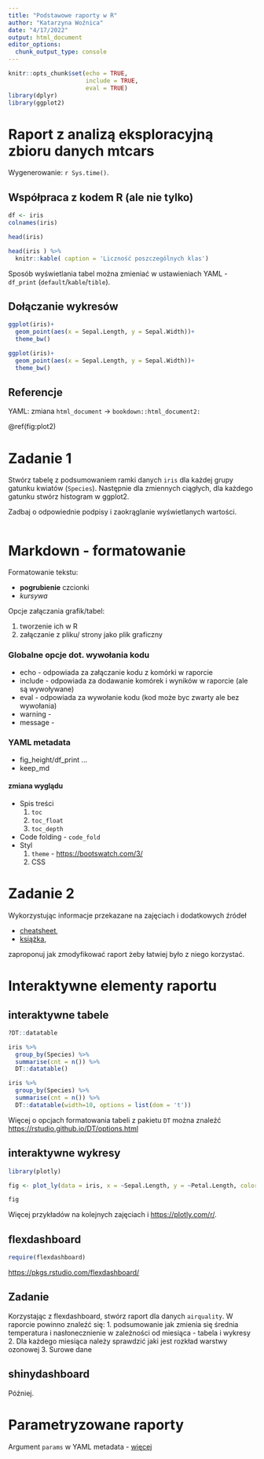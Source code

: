 ```yaml
---
title: "Podstawowe raporty w R"
author: "Katarzyna Woźnica"
date: "4/17/2022"
output: html_document
editor_options: 
  chunk_output_type: console
---
```


```r
knitr::opts_chunk$set(echo = TRUE,
                      include = TRUE,
                      eval = TRUE)
library(dplyr)
library(ggplot2)
```



# Raport z analizą eksploracyjną zbioru danych mtcars


<!-- Dodawanie komentarzy i kodu -->
Wygenerowanie: `r Sys.time()`.

<!-- Możemy dodawac komorki z sekcjami kodu -->
<!-- Komorki moga byc nazywane (nazwy powinny byc unikalne) -->
<!-- Dodatkowo mozna ustalac dodatkowe argumenty (np zmiana domyslnych parametrow: include, eval ale też fig.height) -->



## Współpraca z kodem R (ale nie tylko)

```r

df <- iris
colnames(iris)
```



```r
head(iris) 
```

```r
head(iris ) %>% 
  knitr::kable( caption = 'Liczność poszczególnych klas')
```

Sposób wyświetlania tabel można zmieniać w ustawieniach YAML - `df_print` (`default`/`kable`/`tible`).

## Dołączanie wykresów


```r
ggplot(iris)+
  geom_point(aes(x = Sepal.Length, y = Sepal.Width))+
  theme_bw()
```

<!-- Zmiana wielkości okna -->

```r
ggplot(iris)+
  geom_point(aes(x = Sepal.Length, y = Sepal.Width))+
  theme_bw()
```

## Referencje

YAML: zmiana `html_document` -> `bookdown::html_document2:`

\@ref(fig:plot2)

# Zadanie 1

Stwórz tabelę z podsumowaniem ramki danych `iris` dla każdej grupy gatunku kwiatów (`Species`). Następnie dla zmiennych ciągłych, dla każdego gatunku stwórz histogram w ggplot2.

Zadbaj o odpowiednie podpisy i zaokrąglanie wyświetlanych wartości.

```r


```





# Markdown - formatowanie

Formatowanie tekstu:

- **pogrubienie** czcionki
- *kursywa*

Opcje załączania grafik/tabel:

1. tworzenie ich w R
2. załączanie z pliku/ strony jako plik graficzny


### Globalne opcje dot. wywołania kodu

- echo - odpowiada za załączanie kodu z komórki w raporcie
- include - odpowiada za dodawanie komórek i wyników w raporcie (ale są wywoływane)
- eval - odpowiada za wywołanie kodu (kod może byc zwarty ale bez wywołania)
- warning -
- message - 

### YAML metadata
- fig_height/df_print ...
- keep_md

#### zmiana wyglądu

- Spis treści 
  1. `toc`
  2. `toc_float`
  3. `toc_depth`
- Code folding - `code_fold`
- Styl 
  1. `theme` - [https://bootswatch.com/3/](https://bootswatch.com/3/)
  2. CSS

# Zadanie 2

Wykorzystując informacje przekazane na zajęciach i dodatkowych źródeł

- [cheatsheet](https://www.rstudio.com/resources/cheatsheets/), 
- [książka](https://bookdown.org/yihui/rmarkdown/html-document.html), 

zaproponuj jak zmodyfikować raport żeby łatwiej było z niego korzystać.




# Interaktywne elementy raportu

## interaktywne tabele

```r

?DT::datatable

iris %>% 
  group_by(Species) %>% 
  summarise(cnt = n()) %>% 
  DT::datatable()
```

```r
iris %>% 
  group_by(Species) %>% 
  summarise(cnt = n()) %>% 
  DT::datatable(width=10, options = list(dom = 't'))
```

Więcej o opcjach formatowania tabeli z pakietu `DT` można znaleźć [https://rstudio.github.io/DT/options.html](https://rstudio.github.io/DT/options.html)

## interaktywne wykresy

```r
library(plotly)

fig <- plot_ly(data = iris, x = ~Sepal.Length, y = ~Petal.Length, color = ~Species, colors = "Set1")

fig
```



Więcej przykładów na kolejnych zajęciach i [https://plotly.com/r/](https://plotly.com/r/).


## flexdashboard 

```r
require(flexdashboard)

```

[https://pkgs.rstudio.com/flexdashboard/](https://pkgs.rstudio.com/flexdashboard/)

## Zadanie 

Korzystając z flexdashboard, stwórz raport dla danych `airquality`. W raporcie powinno znaleźć się:
1. podsumowanie jak zmienia się średnia temperatura i nasłonecznienie w zależności od miesiąca - tabela i wykresy
2. Dla każdego miesiąca należy sprawdzić jaki jest rozkład warstwy ozonowej
3. Surowe dane 

## shinydashboard

Później.

# Parametryzowane raporty

Argument `params` w YAML metadata - [więcej](https://bookdown.org/yihui/rmarkdown/parameterized-reports.html)





